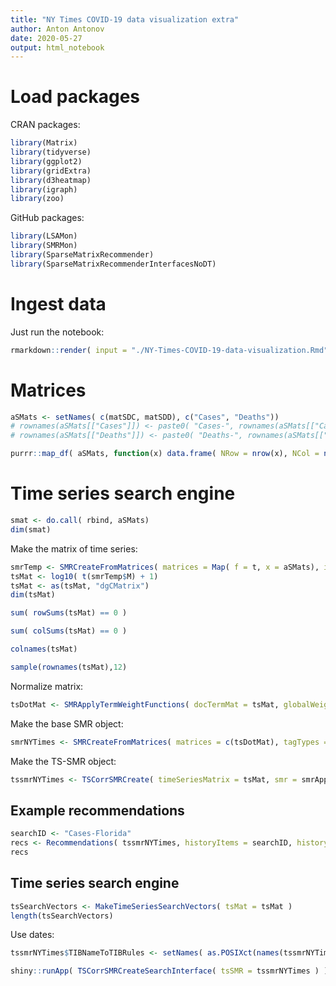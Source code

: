 ```yaml
---
title: "NY Times COVID-19 data visualization extra"
author: Anton Antonov
date: 2020-05-27
output: html_notebook
---
```


<style type="text/css">
.main-container {
  max-width: 1800px;
  margin-left: auto;
  margin-right: auto;
}
</style>

# Load packages

CRAN packages:

```r
library(Matrix)
library(tidyverse)
library(ggplot2)
library(gridExtra)
library(d3heatmap)
library(igraph)
library(zoo)
```

GitHub packages:

```r
library(LSAMon)
library(SMRMon)
library(SparseMatrixRecommender)
library(SparseMatrixRecommenderInterfacesNoDT)
```


# Ingest data 

Just run the notebook:

```r
rmarkdown::render( input = "./NY-Times-COVID-19-data-visualization.Rmd", output_file = "./temp.html", output_format = "html_notebook", quiet = TRUE )
```

# Matrices

```r
aSMats <- setNames( c(matSDC, matSDD), c("Cases", "Deaths"))
# rownames(aSMats[["Cases"]]) <- paste0( "Cases-", rownames(aSMats[["Cases"]]) )
# rownames(aSMats[["Deaths"]]) <- paste0( "Deaths-", rownames(aSMats[["Deaths"]]) )
```

```r
purrr::map_df( aSMats, function(x) data.frame( NRow = nrow(x), NCol = ncol(x) ), .id = "MatrixName" )
```

# Time series search engine

```r
smat <- do.call( rbind, aSMats)
dim(smat)
```

Make the matrix of time series:

```r
smrTemp <- SMRCreateFromMatrices( matrices = Map( f = t, x = aSMats), imposeSameRowNamesQ = TRUE, addTagTypesToColumnNamesQ = TRUE, sep = "-" )
tsMat <- log10( t(smrTemp$M) + 1)
tsMat <- as(tsMat, "dgCMatrix")
dim(tsMat)
```
```r
sum( rowSums(tsMat) == 0 )
```

```r
sum( colSums(tsMat) == 0 )
```

```r
colnames(tsMat)
```

```r
sample(rownames(tsMat),12)
```

Normalize matrix:

```r
tsDotMat <- SMRApplyTermWeightFunctions( docTermMat = tsMat, globalWeightFunction = "None", localWeightFunction = "None", normalizerFunction = "Cosine")
```


Make the base SMR object:

```r
smrNYTimes <- SMRCreateFromMatrices( matrices = c(tsDotMat), tagTypes = c("NormalizedTimeSeries"), itemColumnName = "ID", imposeSameRowNamesQ = TRUE, addTagTypesToColumnNamesQ = FALSE )
```

Make the TS-SMR object:

```r
tssmrNYTimes <- TSCorrSMRCreate( timeSeriesMatrix = tsMat, smr = smrApple, smrNRecs = 200 )
```


## Example recommendations


```r
searchID <- "Cases-Florida"
recs <- Recommendations( tssmrNYTimes, historyItems = searchID, historyRatings = 1, nrecs = 12 )
recs
```


## Time series search engine

```r
tsSearchVectors <- MakeTimeSeriesSearchVectors( tsMat = tsMat )
length(tsSearchVectors)
```

Use dates:

```r
tssmrNYTimes$TIBNameToTIBRules <- setNames( as.POSIXct(names(tssmrNYTimes$TIBNameToTIBRules)), names(tssmrNYTimes$TIBNameToTIBRules) )
```


```r
shiny::runApp( TSCorrSMRCreateSearchInterface( tsSMR = tssmrNYTimes ) )
```


